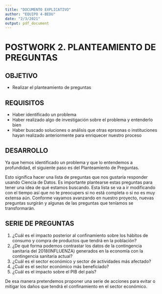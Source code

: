```yaml
---
title: "DOCUMENTO EXPLICATIVO"
author: "EQUIPO 4-BEDU"
date: "2/3/2021"
output: pdf_document
---
```


# POSTWORK 2. PLANTEAMIENTO DE PREGUNTAS

## OBJETIVO

- Realizar el planteamiento de preguntas

## REQUISITOS

- Haber identificado un problema
- Haber realizado algo de investigación sobre el problema y entenderlo bien
- Haber buscado soluciones o análisis que otras eprsonas o instituciones hayan realizado anteriormente para enriquecer nuestro proceso

## DESARROLLO

Ya que hemos identificado un problema y que lo entendemos a profundidad, el siguiente paso es del Planteamiento de Preguntas.

Esto significa hacer una lista de preguntas que nos gustaría responder usando Ciencia de Datos. Es importante plantearse estas preguntas para tener una idea de qué estamos buscando. Esta lista se va a ir modificando con el tiempo así que no te preocupers si no está completa o si no es muy extensa aún. Conforme vayamos avanzando en nuestro proyecto, nuevas preguntas surgirán y algunas de las preguntas que teníamos se transformarán.

## SERIE DE PREGUNTAS


1. ¿Cuál es el impacto posterior al confinamiento sobre los hábitos de consumo y compra de productos que tendrá en la población?
2. ¿De qué forma podemos contrastar los datos de la contingencia sanitaria del 2018(INFLUENZA) generados en la economía con la contingencia sanitaria actual?
4. ¿Cuál es el sector económico y sector de actividades más afectado?
5. ¿Cuál es el sector económico más beneficiado?
7. ¿Cuál es el impacto sobre el PIB del país?

De esa manera pretendemos proponer una serie de acciones para evitar o mitigar los daños que tendrá el confinamiento en el sector económico.
